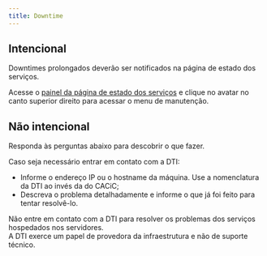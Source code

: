 ```yaml
---
title: Downtime
---
```



## Intencional

Downtimes prolongados deverão ser notificados na página de estado dos serviços.

Acesse o [painel da página de estado dos serviços](https://status.cacic.dev.br/dashboard) e clique no avatar no canto superior direito para acessar o menu de manutenção.

## Não intencional

Responda às perguntas abaixo para descobrir o que fazer.

<DowntimeDecisionTree />

Caso seja necessário entrar em contato com a DTI:

- Informe o endereço IP ou o hostname da máquina. Use a nomenclatura da DTI ao invés da do CACiC;
- Descreva o problema detalhadamente e informe o que já foi feito para tentar resolvê-lo.

Não entre em contato com a DTI para resolver os problemas dos serviços hospedados nos servidores.  
A DTI exerce um papel de provedora da infraestrutura e não de suporte técnico.
